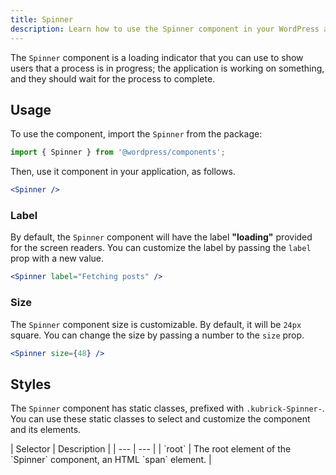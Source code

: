 ```yaml
---
title: Spinner
description: Learn how to use the Spinner component in your WordPress admin application.
---
```


The `Spinner` component is a loading indicator that you can use to show users that a process is in progress; the application is working on something, and they should wait for the process to complete.

## Usage

To use the component, import the `Spinner` from the package:

```jsx
import { Spinner } from '@wordpress/components';
```

Then, use it component in your application, as follows.

```jsx
<Spinner />
```

### Label

By default, the `Spinner` component will have the label **"loading"** provided for the screen readers. You can customize the label by passing the `label` prop with a new value.

```jsx
<Spinner label="Fetching posts" />
```

### Size

The `Spinner` component size is customizable. By default, it will be `24px` square. You can change the size by passing a number to the `size` prop.

```jsx
<Spinner size={48} />
```

## Styles

The `Spinner` component has static classes, prefixed with `.kubrick-Spinner-`. You can use these static classes to select and customize the component and its elements.

<div className="table-classes">
| Selector | Description |
| --- | --- |
| `root` | The root element of the `Spinner` component, an HTML `span` element. |
</div>
